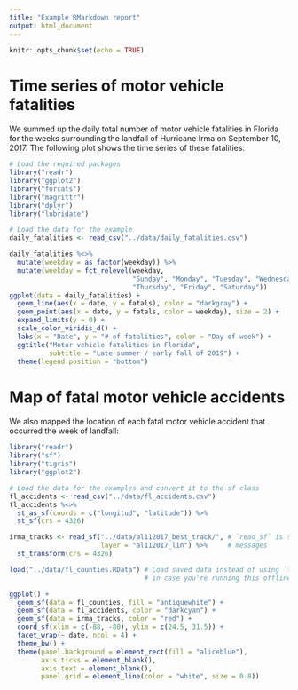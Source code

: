 ```yaml
---
title: "Example RMarkdown report"
output: html_document
---
```


```r
knitr::opts_chunk$set(echo = TRUE)
```

# Time series of motor vehicle fatalities

We summed up the daily total number of motor vehicle fatalities in Florida for the weeks 
surrounding the landfall of Hurricane Irma on September 10, 2017. The following 
plot shows the time series of these fatalities: 

```r
# Load the required packages
library("readr")
library("ggplot2")
library("forcats") 
library("magrittr")
library("dplyr")
library("lubridate")

# Load the data for the example
daily_fatalities <- read_csv("../data/daily_fatalities.csv")

daily_fatalities %<>% 
  mutate(weekday = as_factor(weekday)) %>% 
  mutate(weekday = fct_relevel(weekday, 
                               "Sunday", "Monday", "Tuesday", "Wednesday", 
                               "Thursday", "Friday", "Saturday"))
ggplot(data = daily_fatalities) + 
  geom_line(aes(x = date, y = fatals), color = "darkgray") + 
  geom_point(aes(x = date, y = fatals, color = weekday), size = 2) + 
  expand_limits(y = 0) + 
  scale_color_viridis_d() + 
  labs(x = "Date", y = "# of fatalities", color = "Day of week") + 
  ggtitle("Motor vehicle fatalities in Florida",
          subtitle = "Late summer / early fall of 2019") +
  theme(legend.position = "bottom")
```

# Map of fatal motor vehicle accidents

We also mapped the location of each fatal motor vehicle accident that occurred the
week of landfall: 

```r
library("readr")
library("sf")
library("tigris")
library("ggplot2")

# Load the data for the examples and convert it to the sf class
fl_accidents <- read_csv("../data/fl_accidents.csv")
fl_accidents %<>% 
  st_as_sf(coords = c("longitud", "latitude")) %>% 
  st_sf(crs = 4326)

irma_tracks <- read_sf("../data/al112017_best_track/", # `read_sf` is similar to `st_read`, but without
                       layer = "al112017_lin") %>%     # messages
  st_transform(crs = 4326)

load("../data/fl_counties.RData") # Load saved data instead of using `tigris`, 
                                  # in case you're running this offline.

ggplot() + 
  geom_sf(data = fl_counties, fill = "antiquewhite") + 
  geom_sf(data = fl_accidents, color = "darkcyan") +
  geom_sf(data = irma_tracks, color = "red") + 
  coord_sf(xlim = c(-88, -80), ylim = c(24.5, 31.5)) + 
  facet_wrap(~ date, ncol = 4) + 
  theme_bw() + 
  theme(panel.background = element_rect(fill = "aliceblue"),
        axis.ticks = element_blank(),
        axis.text = element_blank(),
        panel.grid = element_line(color = "white", size = 0.8))
```


